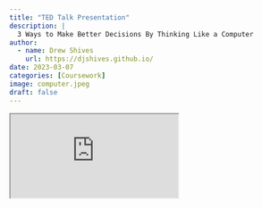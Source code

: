 ```yaml
---
title: "TED Talk Presentation"
description: |
  3 Ways to Make Better Decisions By Thinking Like a Computer
author:
  - name: Drew Shives
    url: https://djshives.github.io/
date: 2023-03-07
categories: [Coursework]
image: computer.jpeg
draft: false
---
```


```{=html}
<iframe src="https://djshives.github.io/teaching_psych_ted/" title="TED Talk Presentation"></iframe>
```